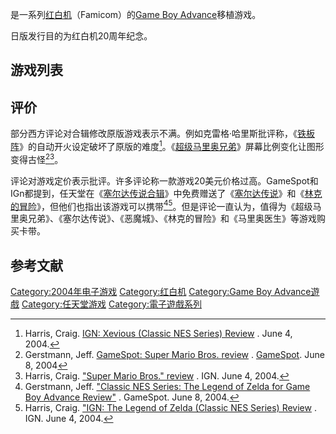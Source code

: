 {{NoteTA
| G1=Games
}}

{{Vgname|Famicom Mini|ja=ファミコンミニ|na=Classic NES Series|eu=NES Classics}}是一系列[[红白机|红白机]]（Famicom）的[[Game_Boy_Advance|Game Boy Advance]]移植游戏。

日版发行目的为红白机20周年纪念。

== 游戏列表 ==
{{Empty section|time=2015-09-25T11:41:49+00:00}}

== 评价 ==

部分西方评论对合辑修改原版游戏表示不满。例如克雷格·哈里斯批评称，《[[铁板阵|铁板阵]]》的自动开火设定破坏了原版的难度<ref>Harris, Craig.  [http://gameboy.ign.com/articles/500/500563p1.html IGN: Xevious (Classic NES Series) Review] {{Wayback|url=http://gameboy.ign.com/articles/500/500563p1.html |date=20120205061336 }}.  June 4, 2004.</ref>。《[[超级马里奥兄弟|超级马里奥兄弟]]》屏幕比例变化让图形变得古怪<ref name="smb">Gerstmann, Jeff.  [http://gamespot.com/gba/action/famicomminisupermariobros/review.html GameSpot: Super Mario Bros. review] {{Wayback|url=http://gamespot.com/gba/action/famicomminisupermariobros/review.html |date=20071030111000 }}.  [[GameSpot|GameSpot]].  June 8, 2004</ref><ref>Harris, Craig. [http://gameboy.ign.com/articles/499/499470p1.html "Super Mario Bros." review] {{Wayback|url=http://gameboy.ign.com/articles/499/499470p1.html |date=20090716183941 }}.  IGN.  June 4, 2004.</ref>。

评论对游戏定价表示批评。许多评论称一款游戏20美元价格过高。GameSpot和IGn都提到，任天堂在《[[塞尔达传说合辑|塞尔达传说合辑]]》中免费赠送了《[[塞尔达传说_(游戏)|塞尔达传说]]》和《[[林克的冒险|林克的冒险]]》，但他们也指出该游戏可以携带<ref name="gszelda">Gerstmann, Jeff.  [http://gamespot.com/gba/rpg/famicomminithelegendofzelda/review.html "Classic NES Series: The Legend of Zelda for Game Boy Advance Review"] {{Wayback|url=http://gamespot.com/gba/rpg/famicomminithelegendofzelda/review.html |date=20071014055230 }}.  GameSpot.  June 8, 2004.</ref><ref name="ignzelda">Harris, Craig. [http://gameboy.ign.com/articles/499/499860p1.html "IGN: The Legend of Zelda (Classic NES Series) Review] {{Wayback|url=http://gameboy.ign.com/articles/499/499860p1.html |date=20120806201437 }}.  IGN.  June 4, 2004.</ref>。但是评论一直认为，值得为《超级马里奥兄弟》、《塞尔达传说》、《恶魔城》、《林克的冒险》和《马里奥医生》等游戏购买卡带。

== 参考文献 ==
{{reflist}}

{{DEFAULTSORT:Famicom Mini}}
[[Category:2004年电子游戏|Category:2004年电子游戏]]
[[Category:红白机|Category:红白机]]
[[Category:Game_Boy_Advance遊戲|Category:Game Boy Advance遊戲]]
[[Category:任天堂游戏|Category:任天堂游戏]]
[[Category:電子遊戲系列|Category:電子遊戲系列]]

{{Game Boy家系}}
{{Nintendo-stub}}